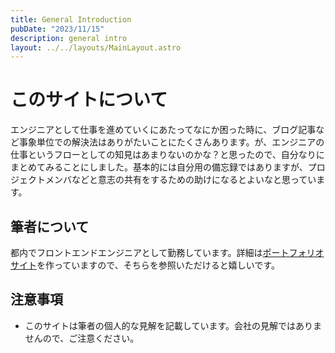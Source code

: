 ```yaml
---
title: General Introduction
pubDate: "2023/11/15"
description: general intro
layout: ../../layouts/MainLayout.astro
---
```



# このサイトについて

エンジニアとして仕事を進めていくにあたってなにか困った時に、ブログ記事など事象単位での解決法はありがたいことにたくさんあります。が、エンジニアの仕事というフローとしての知見はあまりないのかな？と思ったので、自分なりにまとめてみることにしました。基本的には自分用の備忘録ではありますが、プロジェクトメンバなどと意志の共有をするための助けになるとよいなと思っています。

## 筆者について

都内でフロントエンドエンジニアとして勤務しています。詳細は<a href={SITE.portfolio}>ポートフォリオサイト</a>を作っていますので、そちらを参照いただけると嬉しいです。

## 注意事項

- このサイトは筆者の個人的な見解を記載しています。会社の見解ではありませんので、ご注意ください。
